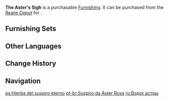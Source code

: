 {{Furnishing Infobox
|id             = 372433
|image          = Item The Aster's Sigh.png
|category       = Landform
|subcategory    = Shrub
|quality        = 3
|adeptal_energy = 20
|load           = 50
|reduced_load   = 50
|description    = A luminescent grass that grows in great number on [[Mt. Yougou]].<br />When the sky darkens, these grasses light up in aster purple and sway in the wind, as if sighing for some inevitable departures they may have witnessed... Even though one may have walked alongside gods and their servants, and seen an infinite number of sights in the mortal realm, the soul struggles to escape the encroaching numbness...
|source1        = [[Realm Depot]]
}}
'''The Aster's Sigh''' is a purchasable [[Furnishing]]. It can be purchased from the [[Realm Depot]] for {{Item|Realm Currency|30|x=80}}.

==Furnishing Sets==
{{Craft Usage}}

==Other Languages==
{{Other Languages
|en      = The Aster's Sigh
|zhs     = 「紫苑叹幽弘」
|zhs_rm  = "Zǐyuàn Tàn Yōu Hóng"
|zht     = 「紫苑嘆幽弘」
|zht_rm  = "Zǐyuàn Tàn Yōu Hóng"
|zh_tl   = "Deep Sigh of the {{w|Aster tataricus|Aster}}"
|ja      = 「紫苑の嘆息」
|ja_rm   = "Shion no Tansoku"
|ja_tl   = "Aster's Sigh of Grief"
|ko      = 「연자주색 화원의 한숨」
|ko_rm   = "Yeonjajusaek Hwawon-ui Hansum"
|ko_tl   = "Deep Sigh of the Lavender Flower Garden"
|es      = Hierba del suspiro eterno
|es_tl   = Grass of the Eternal Sigh
|fr      = «&nbsp;Soupir de l'aster&nbsp;»
|fr_tl   = "The Aster's Sigh"
|ru      = Вздох астры
|ru_tl   = The Aster's Sigh
|th      = "Aster ทอดถอนใจ"
|th_rm   = "Aster Thot Thon-chai"
|th_tl   = 
|vi      = Sắc Tím Than Thở
|vi_tl   = 
|de      = „Seufzende Aster“
|de_tl   = "Sighing Aster"
|id      = "Napas Sang Violet"
|id_tl   = "Breath of the Violet"
|pt      = Suspiro da Áster Roxa
|pt_tl   = 
|tr      = Çiçeğin Ahı
|tr_tl   = 
|it      = Il sospiro dell'Asteria
|it_tl   = 
}}

==Change History==
{{Change History|2.2}}

==Navigation==
{{Furnishing Navbox|exterior}}

[[es:Hierba del suspiro eterno]]
[[pt-br:Suspiro da Áster Roxa]]
[[ru:Вздох астры]]